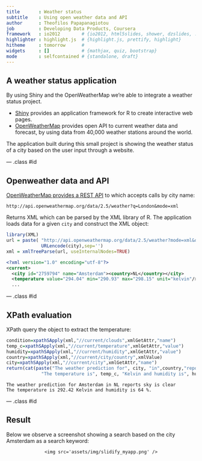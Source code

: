 ```yaml
---
title       : Weather status
subtitle    : Using open weather data and API
author      : Theofilos Papapanagiotou
job         : Developing Data Products, Coursera
framework   : io2012        # {io2012, html5slides, shower, dzslides, ...}
highlighter : highlight.js  # {highlight.js, prettify, highlight}
hitheme     : tomorrow      # 
widgets     : []            # {mathjax, quiz, bootstrap}
mode        : selfcontained # {standalone, draft}
---
```


## A weather status application

By using Shiny and the OpenWeatherMap we're able to integrate a weather status project.

* [Shiny](http://shiny.rstudio.com) provides an application framework for R to create interactive web pages.
* [OpenWeatherMap](http://www.openweathermap.org) provides open API to current weather data and forecast, by using data from 40,000 weather stations around the world.

The application built during this small project is showing the weather status of a city based on the user input through a website.

--- .class #id 

## Openweather data and API

[OpenWeatherMap provides a REST API](http://www.openweathermap.org/api) to which accepts calls by city name:
```
http://api.openweathermap.org/data/2.5/weather?q=London&mode=xml
```
Returns XML which can be parsed by the XML library of R. The application loads data for a given `city` and construct the XML object:
```r
library(XML)
url = paste( "http://api.openweathermap.org/data/2.5/weather?mode=xml&q=",
             URLencode(city),sep='')
xml = xmlTreeParse(url, useInternalNodes=TRUE)
```
```xml
<?xml version="1.0" encoding="utf-8"?>
<current>
  <city id="2759794" name="Amsterdam"><country>NL</country></city>
  <temperature value="294.04" min="290.93" max="298.15" unit="kelvin"/>
  ...
```

--- .class #id 

## XPath evaluation

XPath query the object to extract the temperature:
```r
condition=xpathSApply(xml,"//current/clouds",xmlGetAttr,"name")
temp_c=xpathSApply(xml,"//current/temperature",xmlGetAttr,"value")
humidity=xpathSApply(xml,"//current/humidity",xmlGetAttr,"value")
country=xpathSApply(xml,"//current/city/country",xmlValue)
city=xpathSApply(xml,"//current/city",xmlGetAttr,"name")
return(cat(paste("The weather prediction for", city, "in",country,"reports", condition,
             "The temperature is", temp_c, "Kelvin and humidity is", humidity, "%.")))
```
```
The weather prediction for Amsterdam in NL reports sky is clear 
The temperature is 292.42 Kelvin and humidity is 64 %.
```

--- .class #id 

## Result
Below we observe a screenshot showing a search based on the city Amsterdam as a search keyword:

<div style='text-align: center;'>
    <img src='assets/img/slidify_myapp.png' />
</div>